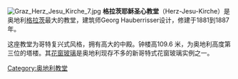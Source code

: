 {{unreferenced|time=2009-05-19T12:39:15+00:00}}
[[Image:Graz_Herz_Jesu_Kirche_7.jpg|thumb]]
'''格拉茨耶稣圣心教堂'''（Herz-Jesu-Kirche）是奥地利[[格拉茨|格拉茨]]最大的教堂，建筑师Georg Hauberrisser设计，修建于1881到1887年。

这座教堂为哥特复兴式风格，拥有高大的中殿。钟楼高109.6 米，为奥地利高度第三位的塔楼。其[[花窗玻璃|花窗玻璃]]是奥地利现存不多的新哥特式花窗玻璃实例之一。

{{Commons}}

{{coord|47|04|11|N|15|27|21|E|region:AT-6_type:landmark|display=title}}

[[Category:奥地利教堂|Category:奥地利教堂]]